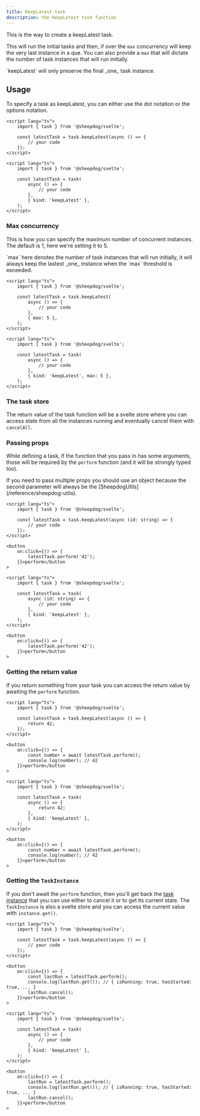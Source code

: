 ```yaml
---
title: KeepLatest task
description: the KeepLatest task function
---
```



This is the way to create a keepLatest task.

This will run the initial tasks and then, if over the `max` concurrency will keep the very last
instance in a que. You can also provide a `max` that will dictate the number of task instances that
will run initially.

<Aside type="note">`keepLatest` will only preserve the final _one_ task instance.</Aside>

## Usage

To specify a task as keepLatest, you can either use the dot notation or the options notation.

<Tabs syncKey="notation">

<TabItem label="Dot notation">

```svelte
<script lang="ts">
	import { task } from '@sheepdog/svelte';

	const latestTask = task.keepLatest(async () => {
		// your code
	});
</script>
```

</TabItem>

<TabItem label="Options notation">

```svelte
<script lang="ts">
	import { task } from '@sheepdog/svelte';

	const latestTask = task(
		async () => {
			// your code
		},
		{ kind: 'keepLatest' },
	);
</script>
```

</TabItem>

</Tabs>

### Max concurrency

This is how you can specify the maximum number of concurrent instances. The default is 1, here we're
setting it to 5.

<Aside type="note">
	`max` here denotes the number of task instances that will run initially, it will always keep the
	lastest _one_ instance when the `max` threshold is exceeded.
</Aside>

<Tabs syncKey="notation">

<TabItem label="Dot notation">

```svelte
<script lang="ts">
	import { task } from '@sheepdog/svelte';

	const latestTask = task.keepLatest(
		async () => {
			// your code
		},
		{ max: 5 },
	);
</script>
```

</TabItem>

<TabItem label="Options notation">

```svelte
<script lang="ts">
	import { task } from '@sheepdog/svelte';

	const latestTask = task(
		async () => {
			// your code
		},
		{ kind: 'keepLatest', max: 5 },
	);
</script>
```

</TabItem>

</Tabs>

### The task store

The return value of the task function will be a svelte store where you can access state from all the
instances running and eventually cancel them with `cancelAll`.

<LinkCard
	href="/getting-started/usage/#task-structure"
	title="Task structure"
	description="Take a look at the Task structure documentation in our Getting started"
/>

### Passing props

While defining a task, if the function that you pass in has some arguments, those will be required
by the `perform` function (and it will be strongly typed too).

<Aside type="caution">
	If you need to pass multiple props you should use an object because the second parameter will
	always be the [SheepdogUtils](/reference/sheepdog-utils).
</Aside>

<Tabs syncKey="notation">

<TabItem label="Dot notation">

```svelte
<script lang="ts">
	import { task } from '@sheepdog/svelte';

	const latestTask = task.keepLatest(async (id: string) => {
		// your code
	});
</script>

<button
	on:click={() => {
		latestTask.perform('42');
	}}>perform</button
>
```

</TabItem>

<TabItem label="Options notation">

```svelte
<script lang="ts">
	import { task } from '@sheepdog/svelte';

	const latestTask = task(
		async (id: string) => {
			// your code
		},
		{ kind: 'keepLatest' },
	);
</script>

<button
	on:click={() => {
		latestTask.perform('42');
	}}>perform</button
>
```

</TabItem>

</Tabs>

### Getting the return value

If you return something from your task you can access the return value by awaiting the `perform`
function.

<Tabs syncKey="notation">

<TabItem label="Dot notation">

```svelte
<script lang="ts">
	import { task } from '@sheepdog/svelte';

	const latestTask = task.keepLatest(async () => {
		return 42;
	});
</script>

<button
	on:click={() => {
		const number = await latestTask.perform();
		console.log(number); // 42
	}}>perform</button
>
```

</TabItem>

<TabItem label="Options notation">

```svelte
<script lang="ts">
	import { task } from '@sheepdog/svelte';

	const latestTask = task(
		async () => {
			return 42;
		},
		{ kind: 'keepLatest' },
	);
</script>

<button
	on:click={() => {
		const number = await latestTask.perform();
		console.log(number); // 42
	}}>perform</button
>
```

</TabItem>

</Tabs>

### Getting the `TaskInstance`

If you don't await the `perform` function, then you'll get back the
[task instance](/reference/task-instance) that you can use either to cancel it or to get its current
state. The `TaskInstance` is also a svelte store and you can access the current value with
`instance.get()`.

<Tabs syncKey="notation">

<TabItem label="Dot notation">

```svelte
<script lang="ts">
	import { task } from '@sheepdog/svelte';

	const latestTask = task.keepLatest(async () => {
		// your code
	});
</script>

<button
	on:click={() => {
		const lastRun = latestTask.perform();
		console.log(lastRun.get()); // { isRunning: true, hasStarted: true, ... }
		lastRun.cancel();
	}}>perform</button
>
```

</TabItem>

<TabItem label="Options notation">

```svelte
<script lang="ts">
	import { task } from '@sheepdog/svelte';

	const latestTask = task(
		async () => {
			// your code
		},
		{ kind: 'keepLatest' },
	);
</script>

<button
	on:click={() => {
		lastRun = latestTask.perform();
		console.log(lastRun.get()); // { isRunning: true, hasStarted: true, ... }
		lastRun.cancel();
	}}>perform</button
>
```

</TabItem>

</Tabs>
